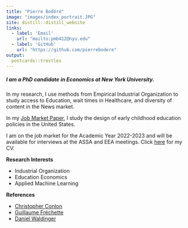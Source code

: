 ```yaml
---
title: "Pierre Bodéré"
image: "images/index_portrait.JPG"
site: distill::distill_website
links:
  - label: 'Email'
    url: "mailto:pmb412@nyu.edu"
  - label: 'GitHub'
    url: "https://github.com/pierrebodere"
output:
  postcards::trestles
---
```


##### I am a PhD candidate in Economics at New York University. 

In my research, I use methods from Empirical Industrial Organization to study access to Education, wait times in Healthcare, and diversity of content in the News market.

In my [Job Market Paper](content/bodere_abstract_oct_22.pdf), I study the design of early childhood education policies in the United States.

I am on the job market for the Academic Year 2022-2023 and will be available for interviews at the ASSA and EEA meetings. Click [here](content/bodere_academic_cv_nyu.pdf) for my CV.

<div class="col2">
**Research Interests**
    <ul>
      <li>Industrial Organization</li>
      <li>Education Economics</li>
      <li>Applied Machine Learning</li>
    </ul>
**References**
    <ul>
      <li>[Christopher Conlon](https://chrisconlon.github.io/)</li>
      <li>[Guillaume Fréchette](http://people.cess.fas.nyu.edu/frechette/html/econ.htm)</li>
      <li>[Daniel Waldinger](https://sites.google.com/view/danielwaldinger)</li>
    </ul> 
</div>

</br>
</br>
</br>

